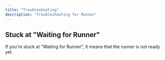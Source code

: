 ```yaml
---
title: "Troubleshooting"
description: "Troubleshooting for Runnex"
---
```


## Stuck at "Waiting for Runner"

If you're stuck at "Waiting for Runner", it means that the runner is not ready
yet.
